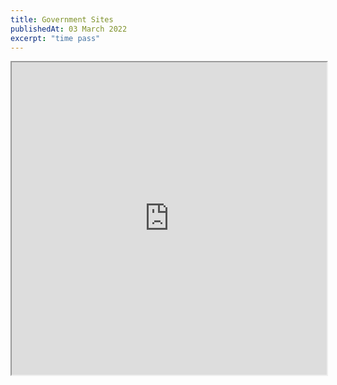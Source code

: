 ```yaml
---
title: Government Sites
publishedAt: 03 March 2022
excerpt: "time pass"
---
```


<iframe src="https://solarrooftop.gov.in/pdf/financial_options-08022023.pdf" width="100%" height="500px"/>

* source: https://solarrooftop.gov.in/pdf/financial_options-08022023.pdf
* calculator: https://solarrooftop.gov.in/rooftop_calculator
* Renewable energy govt site: https://mnre.gov.in/